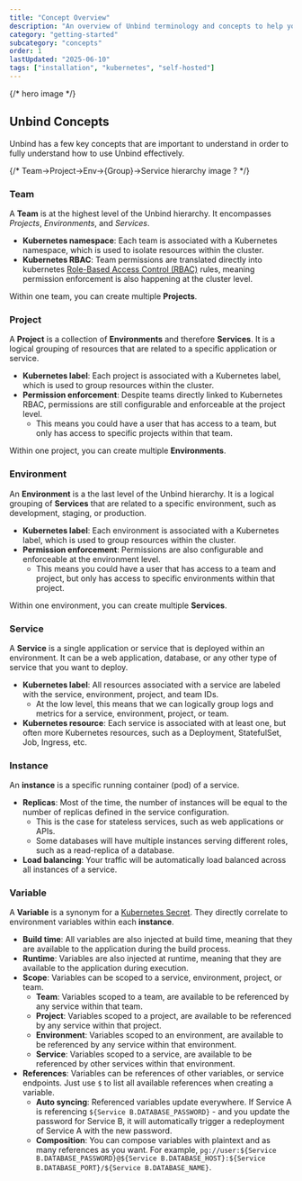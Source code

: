 ```yaml
---
title: "Concept Overview"
description: "An overview of Unbind terminology and concepts to help you get started."
category: "getting-started"
subcategory: "concepts"
order: 1
lastUpdated: "2025-06-10"
tags: ["installation", "kubernetes", "self-hosted"]
---
```


{/* hero image */}

## Unbind Concepts
Unbind has a few key concepts that are important to understand in order to fully understand how to use Unbind effectively.

{/* Team->Project->Env->{Group}->Service hierarchy image ? */}

### Team
A **Team** is at the highest level of the Unbind hierarchy. It encompasses *Projects*, *Environments*, and *Services*.

- **Kubernetes namespace**: Each team is associated with a Kubernetes namespace, which is used to isolate resources within the cluster.
- **Kubernetes RBAC**: Team permissions are translated directly into kubernetes [Role-Based Access Control (RBAC)](https://kubernetes.io/docs/reference/access-authn-authz/rbac/) rules, meaning permission enforcement is also happening at the cluster level.

Within one team, you can create multiple **Projects**.

### Project
A **Project** is a collection of **Environments** and therefore **Services**. It is a logical grouping of resources that are related to a specific application or service.

- **Kubernetes label**: Each project is associated with a Kubernetes label, which is used to group resources within the cluster.
- **Permission enforcement**: Despite teams directly linked to Kubernetes RBAC, permissions are still configurable and enforceable at the project level.
  - This means  you could have a user that has access to a team, but only has access to specific projects within that team.

Within one project, you can create multiple **Environments**.

### Environment
An **Environment** is a the last level of the Unbind hierarchy. It is a logical grouping of **Services** that are related to a specific environment, such as development, staging, or production.

- **Kubernetes label**: Each environment is associated with a Kubernetes label, which is used to group resources within the cluster.
- **Permission enforcement**: Permissions are also configurable and enforceable at the environment level.
  - This means you could have a user that has access to a team and project, but only has access to specific environments within that project.

Within one environment, you can create multiple **Services**.

### Service
A **Service** is a single application or service that is deployed within an environment. It can be a web application, database, or any other type of service that you want to deploy.

- **Kubernetes label**: All resources associated with a service are labeled with the service, environment, project, and team IDs.
  - At the low level, this means that we can logically group logs and metrics for a service, environment, project, or team.
- **Kubernetes resource**: Each service is associated with at least one, but often more Kubernetes resources, such as a Deployment, StatefulSet, Job, Ingress, etc.

### Instance
An **instance** is a specific running container (pod) of a service.

- **Replicas**: Most of the time, the number of instances will be equal to the number of replicas defined in the service configuration.
  - This is the case for stateless services, such as web applications or APIs.
  - Some databases will have multiple instances serving different roles, such as a read-replica of a database.
- **Load balancing**: Your traffic will be automatically load balanced across all instances of a service.

### Variable
A **Variable** is a synonym for a [Kubernetes Secret](https://kubernetes.io/docs/concepts/configuration/secret/). They directly correlate to environment variables within each **instance**.

- **Build time**: All variables are also injected at build time, meaning that they are available to the application during the build process.
- **Runtime**: Variables are also injected at runtime, meaning that they are available to the application during execution.
- **Scope**: Variables can be scoped to a service, environment, project, or team.
  - **Team**: Variables scoped to a team, are available to be referenced by any service within that team.
  - **Project**: Variables scoped to a project, are available to be referenced by any service within that project.
  - **Environment**: Variables scoped to an environment, are available to be referenced by any service within that environment.
  - **Service**: Variables scoped to a service, are available to be referenced by other services within that environment.
- **References**: Variables can be references of other variables, or service endpoints. Just use `$` to list all available references when creating a variable.
  - **Auto syncing**: Referenced variables update everywhere. If Service A is referencing `${Service B.DATABASE_PASSWORD}` - and you update the password for Service B, it will automatically trigger a redeployment of Service A with the new password.
  - **Composition**: You can compose variables with plaintext and as many references as you want. For example, `pg://user:${Service B.DATABASE_PASSWORD}@${Service B.DATABASE_HOST}:${Service B.DATABASE_PORT}/${Service B.DATABASE_NAME}`.